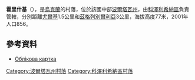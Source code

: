 {{coord|49|22|28|N|33|49|27|E|scale:100000_region:UA|display=title}}

'''霍里什基'''（{{lang-uk|Хорішки}}），是[[烏克蘭|烏克蘭]]的村落，位於該國中部[[波爾塔瓦州|波爾塔瓦州]]，由[[科澤利希納區|科澤利希納區]]負責管轄，分別距離[[尤爾基|尤爾基]]1.5公里和[[茲格列別爾利亞_(科澤利希納區)|茲格列別爾利亞]]3公里，海拔高度77米，2001年人口856。

==參考資料==
*[http://gska2.rada.gov.ua/pls/z7502/A005?rdat1=20.10.2003&rf7571=25527 Облікова картка]{{dead link|date=2018年5月 |bot=InternetArchiveBot |fix-attempted=yes }}

{{DEFAULTSORT:Хорішки}}
[[Category:波爾塔瓦州村落|Category:波爾塔瓦州村落]]
[[Category:科澤利希納區村落|Category:科澤利希納區村落]]


{{Poltava-geo-stub}}